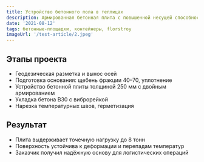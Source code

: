 ```yaml
---
title: Устройство бетонного пола в теплицах
description: Армированная бетонная плита с повышенной несущей способностью для размещения тяжёлых контейнеров
date: '2021-08-12'
tags: бетонные-площадки, контейнеры, florstroy
imageUrl: '/test-article/2.jpeg'
---
```


<Quote
  content="Площадка выполнена с учётом точек максимальной нагрузки и требований к долговечности."
  author="FlorStroy"
  cite="https://florstroy.ru/"
/>

## Этапы проекта

- Геодезическая разметка и вынос осей
- Подготовка основания: щебень фракции 40–70, уплотнение
- Устройство бетонной плиты толщиной 250 мм с двойным армированием
- Укладка бетона B30 с виброрейкой
- Нарезка температурных швов, герметизация

<ArticleImage src="/test-article/2.jpeg" alt="Бетонная площадка под контейнеры" />

## Результат

- Плита выдерживает точечную нагрузку до 8 тонн
- Поверхность устойчива к деформации и перепадам температур
- Заказчик получил надёжную основу для логистических операций

<Quote
  content="Контейнеры устанавливаются без просадок, даже при длительной статической нагрузке."
  author="Инженер FlorStroy"
  cite="https://florstroy.ru/"
/>

